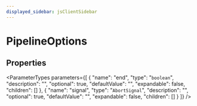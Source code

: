 ```yaml
---
displayed_sidebar: jsClientSidebar
---
```



# PipelineOptions

## Properties

<ParameterTypes parameters={[
  {
    "name": "end",
    "type": "`boolean`",
    "description": "",
    "optional": true,
    "defaultValue": "",
    "expandable": false,
    "children": []
  },
  {
    "name": "signal",
    "type": "`AbortSignal`",
    "description": "",
    "optional": true,
    "defaultValue": "",
    "expandable": false,
    "children": []
  }
]} />
